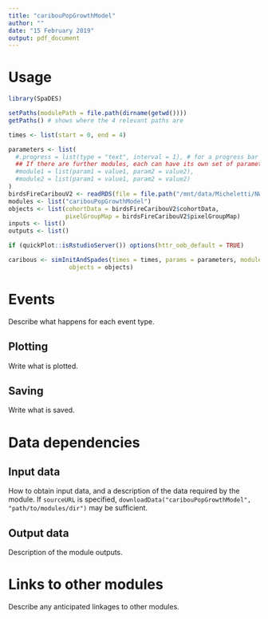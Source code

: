 ```yaml
---
title: "caribouPopGrowthModel"
author: ""
date: "15 February 2019"
output: pdf_document
---
```


# Usage

```r
library(SpaDES)

setPaths(modulePath = file.path(dirname(getwd())))
getPaths() # shows where the 4 relevant paths are

times <- list(start = 0, end = 4)

parameters <- list(
  #.progress = list(type = "text", interval = 1), # for a progress bar
  ## If there are further modules, each can have its own set of parameters:
  #module1 = list(param1 = value1, param2 = value2),
  #module2 = list(param1 = value1, param2 = value2)
)
birdsFireCaribouV2 <- readRDS(file = file.path("/mnt/data/Micheletti/NWT", "outputs/birdsFireCaribouV2_11MAR19.rds"))
modules <- list("caribouPopGrowthModel")
objects <- list(cohortData = birdsFireCaribouV2$cohortData,
                pixelGroupMap = birdsFireCaribouV2$pixelGroupMap)
inputs <- list()
outputs <- list()

if (quickPlot::isRstudioServer()) options(httr_oob_default = TRUE)

caribous <- simInitAndSpades(times = times, params = parameters, modules = modules,
                 objects = objects)

```

# Events

Describe what happens for each event type.

## Plotting

Write what is plotted.

## Saving

Write what is saved.

# Data dependencies

## Input data

How to obtain input data, and a description of the data required by the module.
If `sourceURL` is specified, `downloadData("caribouPopGrowthModel", "path/to/modules/dir")` may be sufficient.

## Output data

Description of the module outputs.

# Links to other modules

Describe any anticipated linkages to other modules.

